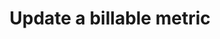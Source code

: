 ---
title: "Update a billable metric"
openapi: "PUT /billable_metrics/{code}"
authMethod: "bearer"
---